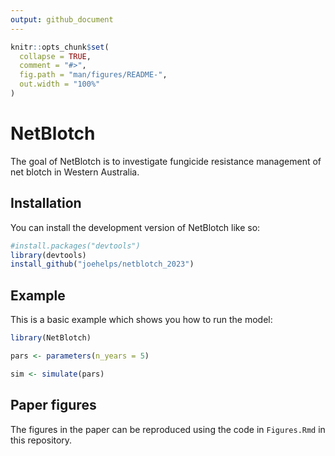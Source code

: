 ---
output: github_document
---

<!-- README.md is generated from README.Rmd. Please edit that file -->

```{r, include = FALSE}
knitr::opts_chunk$set(
  collapse = TRUE,
  comment = "#>",
  fig.path = "man/figures/README-",
  out.width = "100%"
)
```

# NetBlotch

<!-- badges: start -->
<!-- badges: end -->

The goal of NetBlotch is to investigate fungicide resistance management of net blotch in Western Australia.

## Installation

You can install the development version of NetBlotch like so:

``` r
#install.packages("devtools")
library(devtools)
install_github("joehelps/netblotch_2023")
```

## Example

This is a basic example which shows you how to run the model:

```{r example}
library(NetBlotch)

pars <- parameters(n_years = 5)

sim <- simulate(pars)

```

## Paper figures

The figures in the paper can be reproduced using the code in `Figures.Rmd` in this repository.

